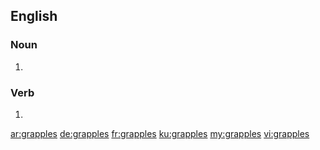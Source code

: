 ==English==

===Noun===
{{head|en|noun plural form}}

# {{plural of|grapple|lang=en}}

===Verb===
{{head|en|verb form}}

# {{en-third-person singular of|grapple}}

[[ar:grapples]]
[[de:grapples]]
[[fr:grapples]]
[[ku:grapples]]
[[my:grapples]]
[[vi:grapples]]